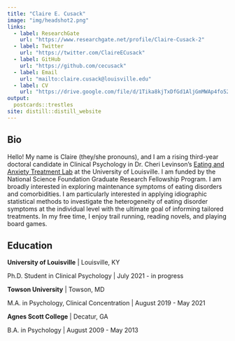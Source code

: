 ```yaml
---
title: "Claire E. Cusack"
image: "img/headshot2.png"
links:
  - label: ResearchGate
    url: "https://www.researchgate.net/profile/Claire-Cusack-2"
  - label: Twitter
    url: "https://twitter.com/ClaireECusack"
  - label: GitHub
    url: "https://github.com/cecusack"
  - label: Email
    url: "mailto:claire.cusack@louisville.edu"
  - label: CV
    url: "https://drive.google.com/file/d/1Tika8kjTxDfGd1AljGmMWAp4fo52GvIl/view?usp=sharing"
output:
  postcards::trestles
site: distill::distill_website
---
```

 
## Bio

Hello! My name is Claire (they/she pronouns), and I am a rising third-year doctoral candidate in Clinical Psychology in Dr. Cheri Levinson's [Eating and Anxiety Treatment Lab](https://www.louisvilleeatlab.com/){target="_blank"} at the University of Louisville. I am funded by the National Science Foundation Graduate Research Fellowship Program. I am broadly interested in exploring maintenance symptoms of eating disorders and comorbidities. I am particularly interested in applying idiographic statistical methods to investigate the heterogeneity of eating disorder symptoms at the individual level with the ultimate goal of informing tailored treatments. In my free time, I enjoy trail running, reading novels, and playing board games.


## Education

**University of Louisville** | Louisville, KY

Ph.D. Student in Clinical Psychology | July 2021 - in progress

**Towson University** | Towson, MD

M.A. in Psychology, Clinical Concentration | August 2019 - May 2021

**Agnes Scott College** | Decatur, GA

B.A. in Psychology | August 2009 - May 2013

